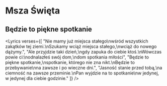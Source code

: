 
# Msza Święta

## Będzie to piękne spotkanie
<Lyrics verses={[
  "Nie mamy już miejsca stałego\nwśród wszystkich zakątków tej ziemi.\nSzukamy wciąż miejsca stałego,\nwciąż do nowego dążymy.",
  "Ale przyjdzie taki dzień,\ngdy zapuka do ciebie ktoś.\nWówczas powie ci:\nodnalazłeś swój dom,\ndom spotkania miłości",
  "Będzie to piękne spotkanie,\nspotkanie, którego nie zna nikt.\nBędzie to przebywanie\nna zawsze i po wieczne dni.",
  "Jasność stanie przed tobą,\na ciemność na zawsze przeminie.\nPan wyjdzie na to spotkanie\nw jedynej, w jedynej dla ciebie godzinie."
]} />


